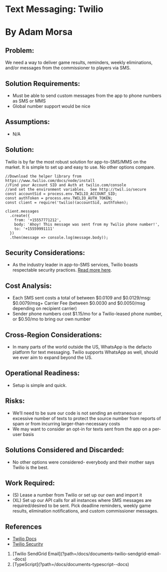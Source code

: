 # Text Messaging: Twilio

# By Adam Morsa

## Problem:

We need a way to deliver game results, reminders, weekly eliminations, and/or messages from
the commissioner to players via SMS.

## Solution Requirements:

- Must be able to send custom messages from the app to phone numbers as SMS or
  MMS
- Global number support would be nice

## Assumptions:

- N/A

## Solution:

Twilio is by far the most robust solution for app-to-SMS/MMS on the market. It is simple to set
up and easy to use. No other options compare.

```
//Download the helper library from https://www.twilio.com/docs/node/install
//Find your Account SID and Auth at twilio.com/console
//and set the environment variables.  See http://twil.io/secure
const accountSid = process.env.TWILIO_ACCOUNT_SID;
const authToken = process.env.TWILIO_AUTH_TOKEN;
const client = require('twilio)(accountSid, authToken);

client.messages
  .create({
    from: '+15557771212',
    body: 'Ahoy! This message was sent from my Twilio phone number!',
    to: '+15559991111'
  })
  .then(message => console.log(message.body));
```

## Security Considerations:

- As the industry leader in app-to-SMS services, Twilio boasts respectable security practices. [Read more here](https://www.twilio.com/docs/usage/security).

## Cost Analysis:

- Each SMS sent costs a total of between $0.0109 and $0.0129/msg:
  $0.0079/msg+ Carrier Fee (between $0.0030 and $0.0050/msg depending on recipient
  carrier)
- Sender phone numbers cost $1.15/mo for a Twilio-leased phone number, or $0.50/mo to
  bring our own number

## Cross-Region Considerations:

- In many parts of the world outside the US, WhatsApp is the defacto platform for text
  messaging. Twilio supports WhatsApp as well, should we ever aim to expand beyond the
  US.

## Operational Readiness:

- Setup is simple and quick.

## Risks:

- We’ll need to be sure our code is not sending an extraneous or excessive number of
  texts to protect the source number from reports of spam or from incurring
  larger-than-necessary costs
- We may want to consider an opt-in for texts sent from the app on a per-user basis

## Solutions Considered and Discarded:

- No other options were considered- everybody and their mother says Twilio is the best.

## Work Required:

- (S) Lease a number from Twilio or set up our own and import it
- (XL) Set up our API calls for all instances where SMS messages are required/desired to
  be sent. Pick deadline reminders, weekly game results, elimination notifications, and
  custom commissioner messages.

## References

- [Twilio Docs](https://www.twilio.com/docs)
- [Twilio Security](https://www.twilio.com/docs/usage/security)

<ol className="doc_nav_links">
  <li>
    [Twilio SendGrid Email](?path=/docs/documents-twilio-sendgrid-email--docs)
  </li>
  <li>[TypeScript](?path=/docs/documents-typescript--docs)</li>
</ol>
